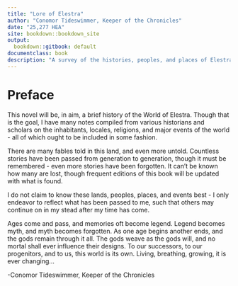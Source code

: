 ```yaml
---
title: "Lore of Elestra"
author: "Conomor Tideswimmer, Keeper of the Chronicles"
date: "25,277 HEA"
site: bookdown::bookdown_site
output:
  bookdown::gitbook: default
documentclass: book
description: "A survey of the histories, peoples, and places of Elestra."
---
```


# Preface {-}

This novel will be, in aim, a brief history of the World of Elestra. Though that is the goal, I have many notes compiled from various historians and scholars on the inhabitants, locales, religions, and major events of the world - all of which ought to be included in some fashion.  

There are many fables told in this land, and even more untold. Countless stories have been passed from generation to generation, though it must be remembered - even more stories have been forgotten. It can't be known how many are lost, though frequent editions of this book will be updated with what is found.  

I do not claim to know these lands, peoples, places, and events best - I only endeavor to reflect what has been passed to me, such that others may continue on in my stead after my time has come.

Ages come and pass, and memories oft become legend. Legend becomes myth, and myth becomes forgotten. As one age begins another ends, and the gods remain through it all. The gods weave as the gods will, and no mortal shall ever influence their designs. To our successors, to our progenitors, and to us, this world is its own. Living, breathing, growing, it is ever changing...

-Conomor Tideswimmer, Keeper of the Chronicles  